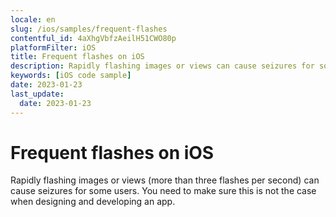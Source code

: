 ```yaml
---
locale: en
slug: /ios/samples/frequent-flashes
contentful_id: 4aXhgVbfzAeilH51CWO80p
platformFilter: iOS
title: Frequent flashes on iOS
description: Rapidly flashing images or views can cause seizures for some users.
keywords: [iOS code sample]
date: 2023-01-23
last_update:
  date: 2023-01-23
---
```


# Frequent flashes on iOS

Rapidly flashing images or views (more than three flashes per second) can cause seizures for some users. You need to make sure this is not the case when designing and developing an app.

<CodeSample id="screen-flashes" locale="en" platform="ios"/>

